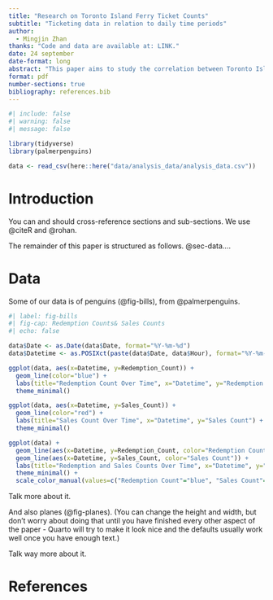 ---
title: "Research on Toronto Island Ferry Ticket Counts"
subtitle: "Ticketing data in relation to daily time periods"
author: 
  - Mingjin Zhan
thanks: "Code and data are available at: LINK."
date: 24 september
date-format: long
abstract: "This paper aims to study the correlation between Toronto Island Ferry Ticket Counts and time, and analyzes the difference in sales volume in different time periods, holidays or working days from sale counts and redemption count. {Found none}. Finally, we can understand the island time habits of people living in Toronto or visiting Toronto through this study."
format: pdf
number-sections: true
bibliography: references.bib
---

```{r}
#| include: false
#| warning: false
#| message: false

library(tidyverse)
library(palmerpenguins)

data <- read_csv(here::here("data/analysis_data/analysis_data.csv"))
```


# Introduction

You can and should cross-reference sections and sub-sections. We use @citeR and @rohan.

The remainder of this paper is structured as follows. @sec-data....



# Data {#sec-data}

Some of our data is of penguins (@fig-bills), from @palmerpenguins.

```{r}
#| label: fig-bills
#| fig-cap: Redemption Counts& Sales Counts
#| echo: false

data$Date <- as.Date(data$Date, format="%Y-%m-%d")
data$Datetime <- as.POSIXct(paste(data$Date, data$Hour), format="%Y-%m-%d %H")

ggplot(data, aes(x=Datetime, y=Redemption_Count)) +
  geom_line(color="blue") +
  labs(title="Redemption Count Over Time", x="Datetime", y="Redemption Count") +
  theme_minimal()

ggplot(data, aes(x=Datetime, y=Sales_Count)) +
  geom_line(color="red") +
  labs(title="Sales Count Over Time", x="Datetime", y="Sales Count") +
  theme_minimal()

ggplot(data) +
  geom_line(aes(x=Datetime, y=Redemption_Count, color="Redemption Count")) +
  geom_line(aes(x=Datetime, y=Sales_Count, color="Sales Count")) +
  labs(title="Redemption and Sales Counts Over Time", x="Datetime", y="Count") +
  theme_minimal() +
  scale_color_manual(values=c("Redemption Count"="blue", "Sales Count"="red"))
```

Talk more about it.

And also planes (@fig-planes). (You can change the height and width, but don't worry about doing that until you have finished every other aspect of the paper - Quarto will try to make it look nice and the defaults usually work well once you have enough text.)



Talk way more about it. 






\newpage


# References


